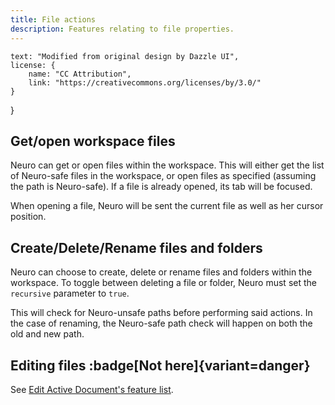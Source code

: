 ```yaml
---
title: File actions
description: Features relating to file properties.
---
```



    text: "Modified from original design by Dazzle UI",
    license: {
        name: "CC Attribution",
        link: "https://creativecommons.org/licenses/by/3.0/"
    }
}

<CenterIcon Icon={NeuroFiles} credits="File actions icon by KTrain5369" attribs={attribs} />

## Get/open workspace files

Neuro can get or open files within the workspace. This will either get the list of Neuro-safe files in the workspace, or open files as specified (assuming the path is Neuro-safe).
If a file is already opened, its tab will be focused.

When opening a file, Neuro will be sent the current file as well as her cursor position.

## Create/Delete/Rename files and folders

Neuro can choose to create, delete or rename files and folders within the workspace.
To toggle between deleting a file or folder, Neuro must set the `recursive` parameter to `true`.

This will check for Neuro-unsafe paths before performing said actions.
In the case of renaming, the Neuro-safe path check will happen on both the old and new path.

## Editing files :badge[Not here]{variant=danger}

See [Edit Active Document's feature list](/docs/client/reference/features/edit-active-document).
